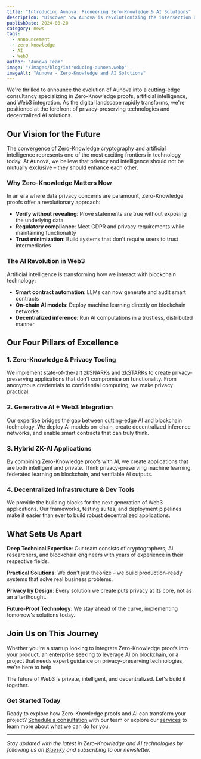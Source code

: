 ```yaml
---
title: "Introducing Aunova: Pioneering Zero-Knowledge & AI Solutions"
description: "Discover how Aunova is revolutionizing the intersection of privacy-preserving technologies and artificial intelligence for the next generation of Web3 applications."
publishDate: 2024-08-20
category: news
tags:
  - announcement
  - zero-knowledge
  - AI
  - Web3
author: "Aunova Team"
image: "/images/blog/introducing-aunova.webp"
imageAlt: "Aunova - Zero-Knowledge and AI Solutions"
---
```


We're thrilled to announce the evolution of Aunova into a cutting-edge consultancy specializing in Zero-Knowledge proofs, artificial intelligence, and Web3 integration. As the digital landscape rapidly transforms, we're positioned at the forefront of privacy-preserving technologies and decentralized AI solutions.

## Our Vision for the Future

The convergence of Zero-Knowledge cryptography and artificial intelligence represents one of the most exciting frontiers in technology today. At Aunova, we believe that privacy and intelligence should not be mutually exclusive – they should enhance each other.

### Why Zero-Knowledge Matters Now

In an era where data privacy concerns are paramount, Zero-Knowledge proofs offer a revolutionary approach:

- **Verify without revealing**: Prove statements are true without exposing the underlying data
- **Regulatory compliance**: Meet GDPR and privacy requirements while maintaining functionality
- **Trust minimization**: Build systems that don't require users to trust intermediaries

### The AI Revolution in Web3

Artificial intelligence is transforming how we interact with blockchain technology:

- **Smart contract automation**: LLMs can now generate and audit smart contracts
- **On-chain AI models**: Deploy machine learning directly on blockchain networks
- **Decentralized inference**: Run AI computations in a trustless, distributed manner

## Our Four Pillars of Excellence

### 1. Zero-Knowledge & Privacy Tooling

We implement state-of-the-art zkSNARKs and zkSTARKs to create privacy-preserving applications that don't compromise on functionality. From anonymous credentials to confidential computing, we make privacy practical.

### 2. Generative AI + Web3 Integration

Our expertise bridges the gap between cutting-edge AI and blockchain technology. We deploy AI models on-chain, create decentralized inference networks, and enable smart contracts that can truly think.

### 3. Hybrid ZK-AI Applications

By combining Zero-Knowledge proofs with AI, we create applications that are both intelligent and private. Think privacy-preserving machine learning, federated learning on blockchain, and verifiable AI outputs.

### 4. Decentralized Infrastructure & Dev Tools

We provide the building blocks for the next generation of Web3 applications. Our frameworks, testing suites, and deployment pipelines make it easier than ever to build robust decentralized applications.

## What Sets Us Apart

**Deep Technical Expertise**: Our team consists of cryptographers, AI researchers, and blockchain engineers with years of experience in their respective fields.

**Practical Solutions**: We don't just theorize – we build production-ready systems that solve real business problems.

**Privacy by Design**: Every solution we create puts privacy at its core, not as an afterthought.

**Future-Proof Technology**: We stay ahead of the curve, implementing tomorrow's solutions today.

## Join Us on This Journey

Whether you're a startup looking to integrate Zero-Knowledge proofs into your product, an enterprise seeking to leverage AI on blockchain, or a project that needs expert guidance on privacy-preserving technologies, we're here to help.

The future of Web3 is private, intelligent, and decentralized. Let's build it together.

### Get Started Today

Ready to explore how Zero-Knowledge proofs and AI can transform your project? [Schedule a consultation](/en/contact) with our team or explore our [services](/en/services) to learn more about what we can do for you.

---

*Stay updated with the latest in Zero-Knowledge and AI technologies by following us on [Bluesky](https://bsky.app/profile/aunova.net) and subscribing to our newsletter.*
